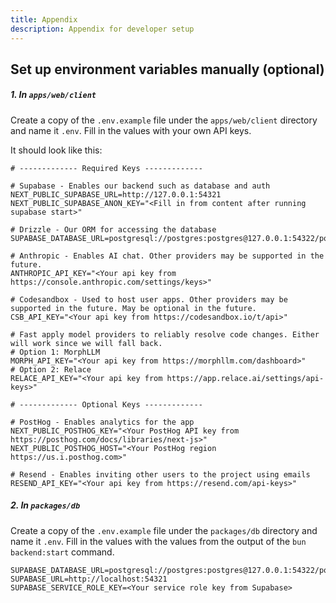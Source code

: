 ```yaml
---
title: Appendix
description: Appendix for developer setup
---
```


## Set up environment variables manually (optional)

##### 1. In `apps/web/client`
Create a copy of the `.env.example` file under the `apps/web/client` directory and name it `.env`. Fill in the values with your own API keys.

It should look like this:

```properties
# ------------- Required Keys -------------

# Supabase - Enables our backend such as database and auth
NEXT_PUBLIC_SUPABASE_URL=http://127.0.0.1:54321
NEXT_PUBLIC_SUPABASE_ANON_KEY="<Fill in from content after running supabase start>"

# Drizzle - Our ORM for accessing the database
SUPABASE_DATABASE_URL=postgresql://postgres:postgres@127.0.0.1:54322/postgres

# Anthropic - Enables AI chat. Other providers may be supported in the future.
ANTHROPIC_API_KEY="<Your api key from https://console.anthropic.com/settings/keys>"

# Codesandbox - Used to host user apps. Other providers may be supported in the future. May be optional in the future.
CSB_API_KEY="<Your api key from https://codesandbox.io/t/api>"

# Fast apply model providers to reliably resolve code changes. Either will work since we will fall back.
# Option 1: MorphLLM
MORPH_API_KEY="<Your api key from https://morphllm.com/dashboard>"
# Option 2: Relace
RELACE_API_KEY="<Your api key from https://app.relace.ai/settings/api-keys>"

# ------------- Optional Keys -------------

# PostHog - Enables analytics for the app
NEXT_PUBLIC_POSTHOG_KEY="<Your PostHog API key from https://posthog.com/docs/libraries/next-js>"
NEXT_PUBLIC_POSTHOG_HOST="<Your PostHog region https://us.i.posthog.com>"

# Resend - Enables inviting other users to the project using emails
RESEND_API_KEY="<Your api key from https://resend.com/api-keys>"
```

##### 2. In `packages/db`

Create a copy of the `.env.example` file under the `packages/db` directory and name it `.env`. Fill in the values with the values from the output of the `bun backend:start` command.

```properties
SUPABASE_DATABASE_URL=postgresql://postgres:postgres@127.0.0.1:54322/postgres
SUPABASE_URL=http://localhost:54321
SUPABASE_SERVICE_ROLE_KEY=<Your service role key from Supabase>
```
